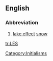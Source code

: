 ==English==

===Abbreviation===
{{infl|en|abbreviation}}

# [[lake effect]] [[snow]]

[[Category:Initialisms]]

[[tr:LES]]
